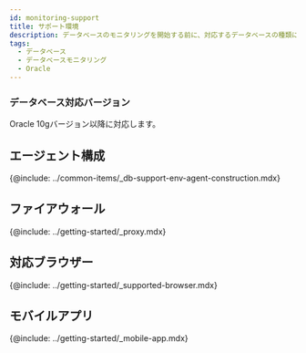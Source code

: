 ```yaml
---
id: monitoring-support
title: サポート環境
description: データベースのモニタリングを開始する前に、対応するデータベースの種類について確認してください。
tags:
  - データベース
  - データベースモニタリング
  - Oracle
---
```



<Desc name='Oracle' />

### データベース対応バージョン

Oracle 10gバージョン以降に対応します。

## エージェント構成

{@include: ../common-items/_db-support-env-agent-construction.mdx}

## ファイアウォール

{@include: ../getting-started/_proxy.mdx}

## 対応ブラウザー

{@include: ../getting-started/_supported-browser.mdx}  

## モバイルアプリ

{@include: ../getting-started/_mobile-app.mdx} 
